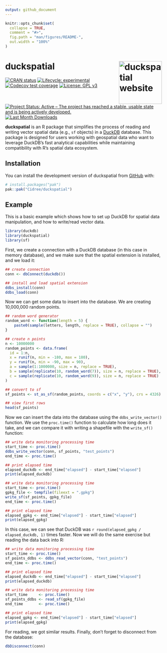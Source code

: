 ```yaml
---
output: github_document
---
```


<!-- README.md is generated from README.Rmd. Please edit that file -->

```r
knitr::opts_chunk$set(
  collapse = TRUE,
  comment = "#>",
  fig.path = "man/figures/README-",
  out.width = "100%"
)
```

# duckspatial <a href="https://cidree.github.io/duckspatial/"><img src="man/figures/logo.png" align="right" height="138" alt="duckspatial website" /></a>

<!-- badges: start -->
[![CRAN status](https://www.r-pkg.org/badges/version/duckspatial)](https://CRAN.R-project.org/package=duckspatial)
[![Lifecycle: experimental](https://img.shields.io/badge/lifecycle-experimental-orange.svg)](https://lifecycle.r-lib.org/articles/stages.html#experimental)
[![Codecov test coverage](https://codecov.io/gh/Cidree/duckspatial/graph/badge.svg)](https://app.codecov.io/gh/Cidree/duckspatial)
[![License: GPL v3](https://img.shields.io/badge/License-GPLv3-blue.svg)](https://www.gnu.org/licenses/gpl-3.0)
[![Project Status: Active – The project has reached a stable, usable state and is being actively developed.](https://www.repostatus.org/badges/latest/active.svg)](https://www.repostatus.org/#active)
[![Last Month Downloads](https://cranlogs.r-pkg.org/badges/last-month/duckspatial?color=green)](https://CRAN.R-project.org/package=duckspatial)
<!-- badges: end -->

**duckspatial** is an R package that simplifies the process of reading and writing vector spatial data (e.g., `sf` objects) in a [DuckDB](https://duckdb.org/) database. This package is designed for users working with geospatial data who want to leverage DuckDB’s fast analytical capabilities while maintaining compatibility with R’s spatial data ecosystem.

## Installation

You can install the development version of duckspatial from [GitHub](https://github.com/) with:

``` r
# install.packages("pak")
pak::pak("Cidree/duckspatial")
```

## Example

This is a basic example which shows how to set up DuckDB for spatial data manipulation, and how to write/read vector data.

```r
library(duckdb)
library(duckspatial)
library(sf)
```


First, we create a connection with a DuckDB database (in this case in memory database), and we make sure that the spatial extension is installed, and we load it:

```r
## create connection
conn <- dbConnect(duckdb())

## install and load spatial extension
ddbs_install(conn)
ddbs_load(conn)
```

Now we can get some data to insert into the database. We are creating 10,000,000 random points.

```r
## random word generator
random_word <- function(length = 5) {
    paste0(sample(letters, length, replace = TRUE), collapse = "")
}

## create n points
n <- 10000000
random_points <- data.frame(
  id = 1:n,
  x = runif(n, min = -180, max = 180),  
  y = runif(n, min = -90, max = 90),
  a = sample(1:1000000, size = n, replace = TRUE),
  b = sample(replicate(10, random_word(7)), size = n, replace = TRUE),
  c = sample(replicate(10, random_word(9)), size = n, replace = TRUE)
)

## convert to sf
sf_points <- st_as_sf(random_points, coords = c("x", "y"), crs = 4326)

## view first rows
head(sf_points)
```

Now we can insert the data into the database using the `ddbs_write_vector()` function. We use the `proc.time()` function to calculate how long does it take, and we can compare it with writing a shapefile with the `write_sf()` function:

```r
## write data monitoring processing time
start_time <- proc.time()
ddbs_write_vector(conn, sf_points, "test_points")
end_time <- proc.time()

## print elapsed time
elapsed_duckdb <- end_time["elapsed"] - start_time["elapsed"]
print(elapsed_duckdb)
```

```r
## write data monitoring processing time
start_time <- proc.time()
gpkg_file <- tempfile(fileext = ".gpkg")
write_sf(sf_points, gpkg_file)
end_time <- proc.time()

## print elapsed time
elapsed_gpkg <- end_time["elapsed"] - start_time["elapsed"]
print(elapsed_gpkg)
```

In this case, we can see that DuckDB was `r round(elapsed_gpkg / elapsed_duckdb, 1)` times faster. Now we will do the same exercise but reading the data back into R:

```r
## write data monitoring processing time
start_time <- proc.time()
sf_points_ddbs <- ddbs_read_vector(conn, "test_points")
end_time <- proc.time()

## print elapsed time
elapsed_duckdb <- end_time["elapsed"] - start_time["elapsed"]
print(elapsed_duckdb)
```

```r
## write data monitoring processing time
start_time     <- proc.time()
sf_points_ddbs <- read_sf(gpkg_file)
end_time       <- proc.time()

## print elapsed time
elapsed_gpkg <- end_time["elapsed"] - start_time["elapsed"]
print(elapsed_gpkg)
```


For reading, we got similar results. Finally, don't forget to disconnect from the database:

```r
dbDisconnect(conn)
```

